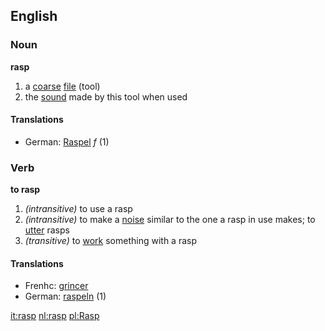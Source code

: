 ==English==
===Noun===
'''rasp'''
# a [[coarse]] [[file]] (tool)
# the [[sound]] made by this tool when used
====Translations====
*German: [[Raspel]] ''f'' (1)

===Verb===
'''to rasp'''
#''(intransitive)'' to use a rasp
#''(intransitive)'' to make a [[noise]] similar to the one a rasp in use makes; to [[utter]] rasps
#''(transitive)'' to [[work]] something with a rasp
====Translations====
*Frenhc: [[grincer]]
*German: [[raspeln]] (1)

[[it:rasp]]
[[nl:rasp]]
[[pl:Rasp]]